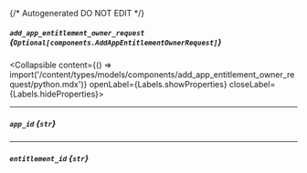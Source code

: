 {/* Autogenerated DO NOT EDIT  */}

##### `add_app_entitlement_owner_request` *{`Optional[components.AddAppEntitlementOwnerRequest]`}*
<Collapsible content={() => import('/content/types/models/components/add_app_entitlement_owner_request/python.mdx')} openLabel={Labels.showProperties} closeLabel={Labels.hideProperties}>
</Collapsible>

---
##### `app_id` *{`str`}*

---
##### `entitlement_id` *{`str`}*


